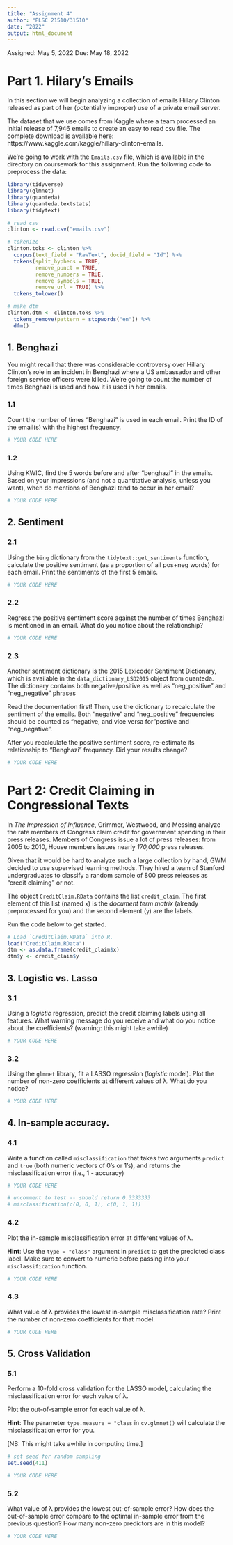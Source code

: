 ```yaml
---
title: "Assignment 4"
author: "PLSC 21510/31510"
date: "2022"
output: html_document
---
```


Assigned: May 5, 2022
Due: May 18, 2022

# Part 1. Hilary's Emails

In this section we will begin analyzing a collection of emails Hillary Clinton released as part of her (potentially improper) use of a private email server. 

The dataset that we use comes from Kaggle where a team processed an initial release of 7,946 emails to create an easy to read csv file. The complete download is available here:
https://www.kaggle.com/kaggle/hillary-clinton-emails.

We’re going to work with the `Emails.csv` file, which is available in the directory on coursework for this assignment. Run the following code to preprocess the data:

```r
library(tidyverse)
library(glmnet)
library(quanteda)
library(quanteda.textstats)
library(tidytext)

# read csv
clinton <- read.csv("emails.csv") 

# tokenize
clinton.toks <- clinton %>% 
  corpus(text_field = "RawText", docid_field = "Id") %>%
  tokens(split_hyphens = TRUE,
         remove_punct = TRUE,
         remove_numbers = TRUE,
         remove_symbols = TRUE,
         remove_url = TRUE) %>%
  tokens_tolower()  

# make dtm
clinton.dtm <- clinton.toks %>%
  tokens_remove(pattern = stopwords("en")) %>%
  dfm()
```

## 1. Benghazi

You might recall that there was considerable controversy over Hillary Clinton’s role in an incident in Benghazi where a US ambassador and other foreign service officers were killed. We're going to count the number of times Benghazi is used and how it is used in her emails.

### 1.1 

Count the number of times "Benghazi" is used in each email. Print the ID of the email(s) with the highest frequency.

```r
# YOUR CODE HERE
```

### 1.2 

Using KWIC, find the 5 words before and after "benghazi" in the emails. Based on your impressions (and not a quantitative analysis, unless you want), when do mentions of Benghazi tend to occur in her email?

```r
# YOUR CODE HERE
```

## 2. Sentiment

### 2.1

Using the `bing` dictionary from the `tidytext::get_sentiments` function, calculate the positive sentiment (as a proportion of all pos+neg words) for each email. Print the sentiments of the first 5 emails.

```r
# YOUR CODE HERE
```

### 2.2

Regress the positive sentiment score against the number of times Benghazi is mentioned in an email. What do you notice about the relationship?

```r
# YOUR CODE HERE
```

### 2.3

Another sentiment dictionary is the 2015 Lexicoder Sentiment Dictionary, which is available in the `data_dictionary_LSD2015` object from quanteda. The dictionary contains both negative/positive as well as "neg_positive" and "neg_negative" phrases 

Read the documentation first! Then, use the dictionary to recalculate the sentiment of the emails. Both "negative" and "neg_positive" frequencies should be counted as "negative, and vice versa for "postive and "neg_negative". 

After you recalculate the positive sentiment score, re-estimate its relationship to "Benghazi" frequency. Did your results change?

```r
# YOUR CODE HERE
```


# Part 2: Credit Claiming in Congressional Texts

In *The Impression of Influence*, Grimmer, Westwood, and Messing analyze the rate members of Congress claim credit for government spending in their press releases. Members of Congress issue a lot of press releases: from 2005 to 2010, House members issues nearly *170,000* press releases.

Given that it would be hard to analyze such a large collection by hand, GWM decided to use supervised learning methods. They hired a team of Stanford undergraduates to classify a random sample of 800 press releases as "credit claiming" or not. 

The object `CreditClaim.RData` contains the list `credit_claim`. The first element of this list (named `x`) is the *document term matrix* (already preprocessed for you) and the second element (`y`) are the labels.

Run the code below to get started.

```r
# Load `CreditClaim.RData` into R.
load("CreditClaim.RData")
dtm <- as.data.frame(credit_claim$x)
dtm$y <- credit_claim$y
```

## 3. Logistic vs. Lasso

### 3.1

Using a *logistic* regression, predict the credit claiming labels using all features. What warning message do you receive and what do you notice about the coefficients? (warning: this might take awhile)

```r
# YOUR CODE HERE
```

### 3.2

Using the `glmnet` library, fit a LASSO regression (*logistic* model). Plot the number of non-zero coefficients at different values of λ. What do you notice?

```r
# YOUR CODE HERE
```

## 4. In-sample accuracy.

### 4.1 

Write a function called `misclassification` that takes two arguments `predict` and `true` (both numeric vectors of 0's or 1's), and returns the misclassification error (i.e., 1 - accuracy)

```r
# YOUR CODE HERE

# uncomment to test -- should return 0.3333333
# misclassification(c(0, 0, 1), c(0, 1, 1))
```

### 4.2

Plot the in-sample misclassification error at different values of λ. 

**Hint**: Use the `type = "class"` argument in `predict` to get the predicted class label. Make sure to convert to numeric before passing into your `misclassification` function.

```r
# YOUR CODE HERE
``` 

### 4.3

What value of λ provides the lowest in-sample misclassification rate? Print the number of non-zero coefficients for that model.

```r
# YOUR CODE HERE
```

## 5. Cross Validation

### 5.1

Perform a 10-fold cross validation for the LASSO model, calculating the misclassification error for each value of λ. 

Plot the out-of-sample error for each value of λ.

**Hint**: The parameter `type.measure = "class` in `cv.glmnet()` will calculate the misclassification error for you.

[NB: This might take awhile in computing time.]

```r
# set seed for random sampling
set.seed(411)

# YOUR CODE HERE
```

### 5.2

What value of λ provides the lowest out-of-sample error? How does the out-of-sample error compare to the optimal in-sample error from the previous question? How many non-zero predictors are in this model?

```r
# YOUR CODE HERE
```